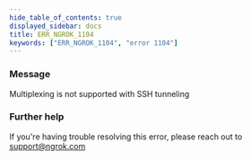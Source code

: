 ```yaml
---
hide_table_of_contents: true
displayed_sidebar: docs
title: ERR_NGROK_1104
keywords: ["ERR_NGROK_1104", "error 1104"]
---
```


### Message

Multiplexing is not supported with SSH tunneling

### Further help

If you're having trouble resolving this error, please reach out to [support@ngrok.com](mailto:support@ngrok.com?subject=Help%20with%20ERR_NGROK_1104)

